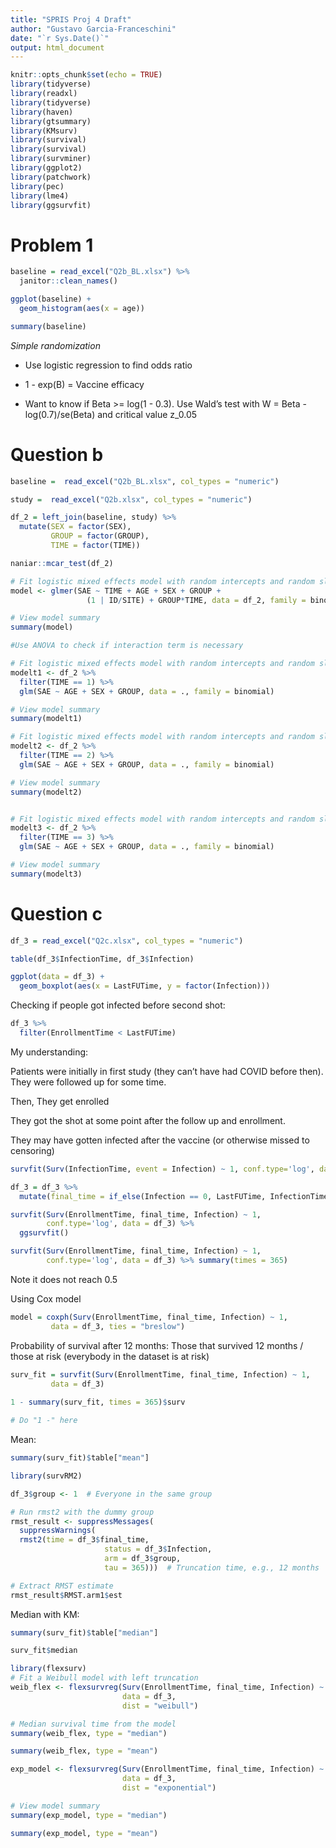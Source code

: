 ```yaml
---
title: "SPRIS Proj 4 Draft"
author: "Gustavo Garcia-Franceschini"
date: "`r Sys.Date()`"
output: html_document
---
```


```r
knitr::opts_chunk$set(echo = TRUE)
library(tidyverse)
library(readxl)
library(tidyverse)
library(haven)
library(gtsummary)
library(KMsurv)
library(survival)
library(survival)
library(survminer)
library(ggplot2)
library(patchwork)
library(pec)
library(lme4)
library(ggsurvfit)
```

# Problem 1

```r
baseline = read_excel("Q2b_BL.xlsx") %>%
  janitor::clean_names()
```

```r
ggplot(baseline) + 
  geom_histogram(aes(x = age))
```

```r
summary(baseline)
```

*Simple randomization*

- Use logistic regression to find odds ratio

- 1 - exp(B) = Vaccine efficacy

- Want to know if Beta >= log(1 - 0.3). Use Wald's test with W = Beta - log(0.7)/se(Beta) and critical value z_0.05



# Question b

```r
baseline =  read_excel("Q2b_BL.xlsx", col_types = "numeric")

study =  read_excel("Q2b.xlsx", col_types = "numeric")

df_2 = left_join(baseline, study) %>%
  mutate(SEX = factor(SEX),
         GROUP = factor(GROUP),
         TIME = factor(TIME))
```


```r
naniar::mcar_test(df_2)
```


```r

# Fit logistic mixed effects model with random intercepts and random slopes
model <- glmer(SAE ~ TIME + AGE + SEX + GROUP +
                 (1 | ID/SITE) + GROUP*TIME, data = df_2, family = binomial)

# View model summary
summary(model)

#Use ANOVA to check if interaction term is necessary
```


```r

# Fit logistic mixed effects model with random intercepts and random slopes
modelt1 <- df_2 %>%
  filter(TIME == 1) %>%
  glm(SAE ~ AGE + SEX + GROUP, data = ., family = binomial)

# View model summary
summary(modelt1)

# Fit logistic mixed effects model with random intercepts and random slopes
modelt2 <- df_2 %>%
  filter(TIME == 2) %>%
  glm(SAE ~ AGE + SEX + GROUP, data = ., family = binomial)

# View model summary
summary(modelt2)


# Fit logistic mixed effects model with random intercepts and random slopes
modelt3 <- df_2 %>%
  filter(TIME == 3) %>%
  glm(SAE ~ AGE + SEX + GROUP, data = ., family = binomial)

# View model summary
summary(modelt3)

```


# Question c

```r
df_3 = read_excel("Q2c.xlsx", col_types = "numeric")
```

```r
table(df_3$InfectionTime, df_3$Infection)
```


```r
ggplot(data = df_3) + 
  geom_boxplot(aes(x = LastFUTime, y = factor(Infection)))
```

Checking if people got infected before second shot:

```r
df_3 %>%
  filter(EnrollmentTime < LastFUTime)
```

My understanding:

Patients were initially in first study (they can't have had COVID before then). They were followed up for some time.

Then, They get enrolled

They got the shot at some point after the follow up and enrollment.

They may have gotten infected after the vaccine (or otherwise missed to censoring)


```r
survfit(Surv(InfectionTime, event = Infection) ~ 1, conf.type='log', data = df_3)
```

```r
df_3 = df_3 %>%
  mutate(final_time = if_else(Infection == 0, LastFUTime, InfectionTime))

survfit(Surv(EnrollmentTime, final_time, Infection) ~ 1, 
        conf.type='log', data = df_3) %>%
  ggsurvfit()

survfit(Surv(EnrollmentTime, final_time, Infection) ~ 1, 
        conf.type='log', data = df_3) %>% summary(times = 365)
```

Note it does not reach 0.5

Using Cox model

```r
model = coxph(Surv(EnrollmentTime, final_time, Infection) ~ 1, 
         data = df_3, ties = "breslow")
```

Probability of survival after 12 months: Those that survived 12 months / those at risk (everybody in the dataset is at risk)

```r
surv_fit = survfit(Surv(EnrollmentTime, final_time, Infection) ~ 1, 
         data = df_3) 
  
1 - summary(surv_fit, times = 365)$surv

# Do "1 -" here
```
Mean:

```r
summary(surv_fit)$table["mean"]
```

```r
library(survRM2)

df_3$group <- 1  # Everyone in the same group

# Run rmst2 with the dummy group
rmst_result <- suppressMessages(
  suppressWarnings(
  rmst2(time = df_3$final_time,
                     status = df_3$Infection,
                     arm = df_3$group,
                     tau = 365)))  # Truncation time, e.g., 12 months

# Extract RMST estimate
rmst_result$RMST.arm1$est
```

Median with KM:

```r
summary(surv_fit)$table["median"]

surv_fit$median
```


```r
library(flexsurv)
# Fit a Weibull model with left truncation
weib_flex <- flexsurvreg(Surv(EnrollmentTime, final_time, Infection) ~ 1,
                         data = df_3,
                         dist = "weibull")

# Median survival time from the model
summary(weib_flex, type = "median")

summary(weib_flex, type = "mean")

exp_model <- flexsurvreg(Surv(EnrollmentTime, final_time, Infection) ~ 1,
                         data = df_3,
                         dist = "exponential")

# View model summary
summary(exp_model, type = "median")

summary(exp_model, type = "mean")
```
